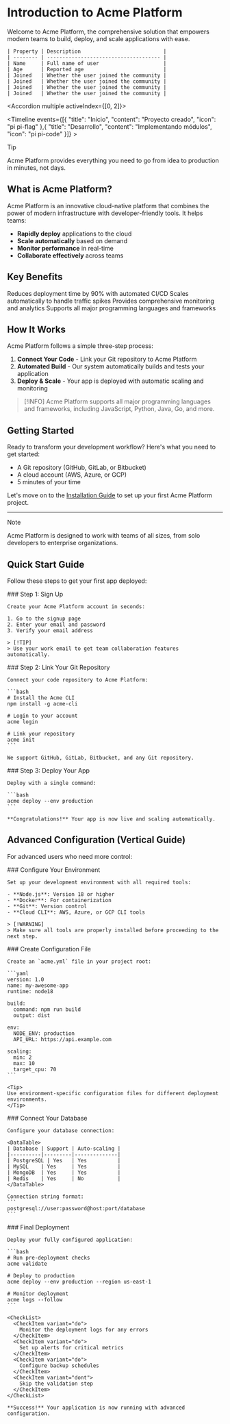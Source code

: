 # Introduction to Acme Platform

Welcome to Acme Platform, the comprehensive solution that empowers modern teams to build, deploy, and scale applications with ease.

    | Property | Description                           |
    | -------- | ------------------------------------- |
    | Name     | Full name of user                     |
    | Age      | Reported age                          |
    | Joined   | Whether the user joined the community |
    | Joined   | Whether the user joined the community |
    | Joined   | Whether the user joined the community |
    | Joined   | Whether the user joined the community |



<Accordion multiple activeIndex={[0, 2]}>
</Accordion>


<Timeline events={[{ "title": "Inicio", "content": "Proyecto creado", "icon": "pi pi-flag" },{ "title": "Desarrollo", "content": "Implementando módulos", "icon": "pi pi-code" }]} >
</Timeline>



<RightPanel>
  <ResponseExample
    responses={{"200":{"description":"Token is valid","content":{"application/json":{"schema":{"type":"object","properties":{"expiresAt":{"type":"string","format":"date-time","description":"Token expiration time"},"scopes":{"type":"array","description":"Token permissions","items":{"type":"string"}},"user":{"type":"object","properties":{"email":{"type":"string","format":"email"},"id":{"type":"string","format":"uuid"},"name":{"type":"string"},"role":{"type":"string","enum":["admin","developer","viewer"]}},"required_fields":["id","name","email","role"]},"valid":{"type":"boolean","description":"Whether the token is valid"}},"required_fields":["valid"]}}}},"400":{"description":"Bad request - invalid input parameters","content":{"application/json":{"schema":{"type":"object","properties":{"code":{"type":"string","description":"Error code"},"details":{"type":"object","description":"Additional error details"},"message":{"type":"string","description":"Error message"},"timestamp":{"type":"string","format":"date-time","description":"Error timestamp"}},"required_fields":["code","message","timestamp"]}}}},"401":{"description":"Unauthorized - authentication required","content":{"application/json":{"schema":{"type":"object","properties":{"code":{"type":"string","description":"Error code"},"details":{"type":"object","description":"Additional error details"},"message":{"type":"string","description":"Error message"},"timestamp":{"type":"string","format":"date-time","description":"Error timestamp"}},"required_fields":["code","message","timestamp"]}}}},"500":{"description":"Internal server error","content":{"application/json":{"schema":{"type":"object","properties":{"code":{"type":"string","description":"Error code"},"details":{"type":"object","description":"Additional error details"},"message":{"type":"string","description":"Error message"},"timestamp":{"type":"string","format":"date-time","description":"Error timestamp"}},"required_fields":["code","message","timestamp"]}}}}}}
  />
</RightPanel>

> [!TIP]
> Acme Platform provides everything you need to go from idea to production in minutes, not days.

## What is Acme Platform?

Acme Platform is an innovative cloud-native platform that combines the power of modern infrastructure with developer-friendly tools. It helps teams:

- **Rapidly deploy** applications to the cloud
- **Scale automatically** based on demand
- **Monitor performance** in real-time
- **Collaborate effectively** across teams

## Key Benefits

<CheckList>
  <CheckItem variant="do">
    Reduces deployment time by 90% with automated CI/CD
  </CheckItem>
  <CheckItem variant="do">
    Scales automatically to handle traffic spikes
  </CheckItem>
  <CheckItem variant="do">
    Provides comprehensive monitoring and analytics
  </CheckItem>
  <CheckItem variant="do">
    Supports all major programming languages and frameworks
  </CheckItem>
</CheckList>

## How It Works

Acme Platform follows a simple three-step process:

1. **Connect Your Code** - Link your Git repository to Acme Platform
2. **Automated Build** - Our system automatically builds and tests your application
3. **Deploy & Scale** - Your app is deployed with automatic scaling and monitoring

> [!INFO]
> Acme Platform supports all major programming languages and frameworks, including JavaScript, Python, Java, Go, and more.

## Getting Started

Ready to transform your development workflow? Here's what you need to get started:

- A Git repository (GitHub, GitLab, or Bitbucket)
- A cloud account (AWS, Azure, or GCP)
- 5 minutes of your time

Let's move on to the [Installation Guide](/v1.0.0/documentation/getting_started/installation) to set up your first Acme Platform project.

---

> [!NOTE]
> Acme Platform is designed to work with teams of all sizes, from solo developers to enterprise organizations.

## Quick Start Guide

Follow these steps to get your first app deployed:

<Stepper>
  <StepperPanel header="Create Account">
    ### Step 1: Sign Up

    Create your Acme Platform account in seconds:

    1. Go to the signup page
    2. Enter your email and password
    3. Verify your email address

    > [!TIP]
    > Use your work email to get team collaboration features automatically.
  </StepperPanel>

  <StepperPanel header="Connect Repository">
    ### Step 2: Link Your Git Repository

    Connect your code repository to Acme Platform:

    ```bash
    # Install the Acme CLI
    npm install -g acme-cli

    # Login to your account
    acme login

    # Link your repository
    acme init
    ```

    We support GitHub, GitLab, Bitbucket, and any Git repository.
  </StepperPanel>

  <StepperPanel header="Deploy">
    ### Step 3: Deploy Your App

    Deploy with a single command:

    ```bash
    acme deploy --env production
    ```

    **Congratulations!** Your app is now live and scaling automatically.
  </StepperPanel>
</Stepper>

## Advanced Configuration (Vertical Guide)

For advanced users who need more control:

<Stepper orientation="vertical" linear>
  <StepperPanel header="Environment Setup">
    ### Configure Your Environment

    Set up your development environment with all required tools:

    - **Node.js**: Version 18 or higher
    - **Docker**: For containerization
    - **Git**: Version control
    - **Cloud CLI**: AWS, Azure, or GCP CLI tools

    > [!WARNING]
    > Make sure all tools are properly installed before proceeding to the next step.
  </StepperPanel>

  <StepperPanel header="Project Configuration">
    ### Create Configuration File

    Create an `acme.yml` file in your project root:

    ```yaml
    version: 1.0
    name: my-awesome-app
    runtime: node18

    build:
      command: npm run build
      output: dist

    env:
      NODE_ENV: production
      API_URL: https://api.example.com

    scaling:
      min: 2
      max: 10
      target_cpu: 70
    ```

    <Tip>
    Use environment-specific configuration files for different deployment environments.
    </Tip>
  </StepperPanel>

  <StepperPanel header="Database Setup">
    ### Connect Your Database

    Configure your database connection:

    <DataTable>
    | Database | Support | Auto-scaling |
    |----------|---------|--------------|
    | PostgreSQL | Yes   | Yes          |
    | MySQL    | Yes     | Yes          |
    | MongoDB  | Yes     | Yes          |
    | Redis    | Yes     | No           |
    </DataTable>

    Connection string format:
    ```
    postgresql://user:password@host:port/database
    ```
  </StepperPanel>

  <StepperPanel header="Deploy & Monitor">
    ### Final Deployment

    Deploy your fully configured application:

    ```bash
    # Run pre-deployment checks
    acme validate

    # Deploy to production
    acme deploy --env production --region us-east-1

    # Monitor deployment
    acme logs --follow
    ```

    <CheckList>
      <CheckItem variant="do">
        Monitor the deployment logs for any errors
      </CheckItem>
      <CheckItem variant="do">
        Set up alerts for critical metrics
      </CheckItem>
      <CheckItem variant="do">
        Configure backup schedules
      </CheckItem>
      <CheckItem variant="dont">
        Skip the validation step
      </CheckItem>
    </CheckList>

    **Success!** Your application is now running with advanced configuration.
  </StepperPanel>
</Stepper>
